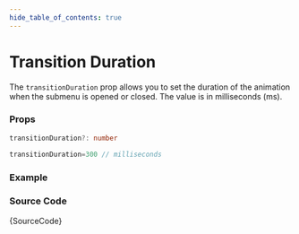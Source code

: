 ```yaml
---
hide_table_of_contents: true
---
```



# Transition Duration

The `transitionDuration` prop allows you to set the duration of the animation when the submenu is opened or closed. The value is in milliseconds (ms).

### Props

```ts noCopy
transitionDuration?: number
```

```ts noCopy title='Default Value'
transitionDuration=300 // milliseconds
```

### Example

<IframeWindow url='http://localhost:3000/menu-examples/horizontal-menu/menu/transition-duration' />

### Source Code

<TsToJsCodeSnippet>{SourceCode}</TsToJsCodeSnippet>
